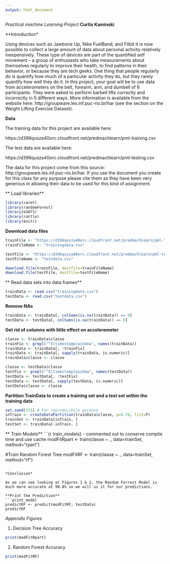 ```yaml
---
output: html_document
---
```

*Practical machine Learning Project*
**Curtis Kaminski**

**Introduction*

Using devices such as Jawbone Up, Nike FuelBand, and Fitbit it is now possible to collect a large amount of data about personal activity relatively inexpensively. These type of devices are part of the quantified self movement – a group of enthusiasts who take measurements about themselves regularly to improve their health, to find patterns in their behavior, or because they are tech geeks. One thing that people regularly do is quantify how much of a particular activity they do, but they rarely quantify how well they do it. In this project, your goal will be to use data from accelerometers on the belt, forearm, arm, and dumbell of 6 participants. They were asked to perform barbell lifts correctly and incorrectly in 5 different ways. More information is available from the website here: http://groupware.les.inf.puc-rio.br/har (see the section on the Weight Lifting Exercise Dataset).

**Data**

The training data for this project are available here:

https://d396qusza40orc.cloudfront.net/predmachlearn/pml-training.csv

The test data are available here:

https://d396qusza40orc.cloudfront.net/predmachlearn/pml-testing.csv

The data for this project come from this source: http://groupware.les.inf.puc-rio.br/har. If you use the document you create for this class for any purpose please cite them as they have been very generous in allowing their data to be used for this kind of assignment.

** Load libraries**
```r
library(caret)
library(randomForest)
library(e1071)
library(rattle)
library(knitr)
```

**Download data files**
```r
trainFile <- "https://d396qusza40orc.cloudfront.net/predmachlearn/pml-training.csv"
trainFileName <- "trainingdata.csv"

testFile <- "https://d396qusza40orc.cloudfront.net/predmachlearn/pml-testing.csv"
testFileName <- "testdata.csv"

download.file(trainFile, destfile=trainFileName)
download.file(testFile, destfile=testFileName)
```

** Read data sets into data frames**
```r
trainData <- read.csv("trainingdata.csv")
testData <- read.csv("testdata.csv")
```

**Remove NAs**
```r
trainData <- trainData[, colSums(is.na(trainData)) == 0] 
testData <- testData[, colSums(is.na(trainData)) == 0] 
```

**Get rid of columns with little effect on accelerometer**
```r
classe <- trainData$classe
trainFix <- grepl("^X|timestamp|window", names(trainData))
trainData <- trainData[, !trainFix]
trainData <- trainData[, sapply(trainData, is.numeric)]
trainData$classe <- classe

classe <- testData$classe
testFix <- grepl("^X|timestamp|window", names(testData))
testData <- testData[, !testFix]
testData <- testData[, sapply(testData, is.numeric)]
testData$classe <- classe
```

**Partition TrainData to create a training set and a test set within the training data**
```r
set.seed(333) # For reproducibile purpose
inTrain <- createDataPartition(trainData$classe, p=0.70, list=F)
trainSet <- trainData[inTrain, ]
testSet <- trainData[-inTrain, ]
```

** Train Models**
```{r train_models} - commented out to conserve complie time and use cache
modFitRpart <-  train(classe ~ ., data=trainSet, method="rpart")

#Train Random Forest Tree
modFitRF <- train(classe ~ ., data=trainSet, method="rf")
```

*Conclusion*

As we can see looking at Figures 1 & 2, the Random Forrest Model is much more accurate at 98.8% so we will us it for our predictions.

**Print the Prediction**
```print_model
predictRF <- predict(modFitRF, testData)
predictRF
```

*Appendix Figures*

1. Decision Tree Accuracy
```r
print(modFitRpart)
```

2. Random Forest Accuracy
```r
print(modFitRF)
```